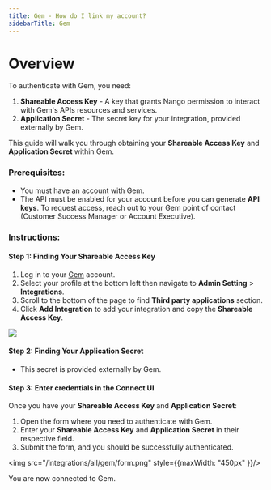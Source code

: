 ```yaml
---
title: Gem - How do I link my account?
sidebarTitle: Gem
---
```


# Overview

To authenticate with Gem, you need:
1. **Shareable Access Key** - A key that grants Nango permission to interact with Gem's APIs resources and services.
2. **Application Secret** - The secret key for your integration, provided externally by Gem.


This guide will walk you through obtaining your **Shareable Access Key** and **Application Secret** within Gem.

### Prerequisites:

- You must have an account with Gem.
- The API must be enabled for your account before you can generate **API keys**. To request access, reach out to your Gem point of contact (Customer Success Manager or Account Executive).

### Instructions:

#### Step 1: Finding Your Shareable Access Key
1. Log in to your [Gem](https://www.gem.com/login) account.
2. Select your profile at the bottom left then navigate to **Admin Setting** > **Integrations**.
3. Scroll to the bottom of the page to find **Third party applications** section.
4. Click **Add Integration** to add your integration and copy the **Shareable Access Key**.
<img src="/integrations/all/gem/integrations_page.png" />

#### Step 2: Finding Your Application Secret
- This secret is provided externally by Gem.

#### Step 3: Enter credentials in the Connect UI

Once you have your **Shareable Access Key** and **Application Secret**:
1. Open the form where you need to authenticate with Gem.
2. Enter your **Shareable Access Key** and **Application Secret** in their respective field.
3. Submit the form, and you should be successfully authenticated.


<img src="/integrations/all/gem/form.png" style={{maxWidth: "450px" }}/>

You are now connected to Gem.
 